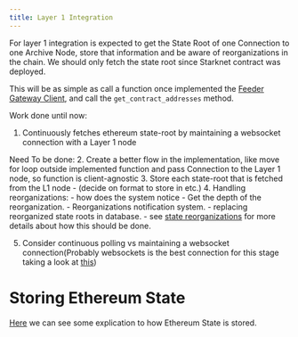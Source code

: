 ```yaml
---
title: Layer 1 Integration
---
```


For layer 1 integration is expected to get the State Root of one Connection to one Archive Node, store that information
and be aware of reorganizations in the chain. We should only fetch the state root since Starknet contract was deployed.

This will be as simple as call a function once implemented the [Feeder Gateway Client](./feeder-gateway.mdx), and call
the `get_contract_addresses` method.

Work done until now:
1. Continuously fetches ethereum state-root by maintaining a websocket connection with a Layer 1 node

Need To be done:
2. Create a better flow in the implementation, like move for loop outside implemented function and pass Connection to
the Layer 1 node, so function is client-agnostic
3. Store each state-root that is fetched from the L1 node - (decide on format to store in etc.)
4. Handling reorganizations:
    - how does the system notice
    - Get the depth of the reorganization.
    - Reorganizations notification system.
    - replacing reorganized state roots in database.
    - see [state reorganizations](./state-reorganizations.mdx) for more details about how this should be done.

5. Consider continuous polling vs maintaining a websocket connection(Probably websockets is the best connection for this
stage taking a look at [this](https://ably.com/blog/websockets-vs-long-polling#:~:text=WebSockets%20keeps%20a%20unique%20connection,more%20information%20from%20the%20server.))


# Storing Ethereum State

[Here](https://medium.com/hackernoon/getting-deep-into-ethereum-how-data-is-stored-in-ethereum-e3f669d96033#:~:text=A%20storage%20trie%20is%20where,(which%20we%20just%20discussed).) we
can see some explication to how Ethereum State is stored.

